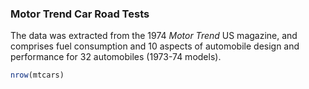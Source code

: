 
### Motor Trend Car Road Tests

The data was extracted from the 1974 _Motor Trend_ US magazine, and
comprises fuel consumption and 10 aspects of automobile design
and performance for 32 automobiles (1973-74 models).

```r
nrow(mtcars)
```
